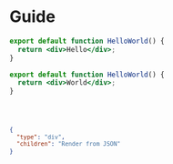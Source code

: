 # Guide

```jsx
export default function HelloWorld() {
  return <div>Hello</div>;
}
```

```jsx
export default function HelloWorld() {
  return <div>World</div>;
}
```

<code src="./component.jsx" />

```json
{
  "type": "div",
  "children": "Render from JSON"
}
```
